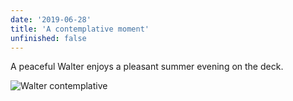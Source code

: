 ```yaml
---
date: '2019-06-28'
title: 'A contemplative moment'
unfinished: false
---
```


A peaceful Walter enjoys a pleasant summer evening on the deck.

![Walter contemplative](walter-contemplative.jpg)
